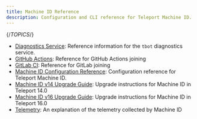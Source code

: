 ```yaml
---
title: Machine ID Reference
description: Configuration and CLI reference for Teleport Machine ID.
---
```


{/*TOPICS*/}

- [Diagnostics Service](machine-id/diagnostics-service.mdx): Reference information for the `tbot` diagnostics service.
- [GitHub Actions](machine-id/github-actions.mdx): Reference for GitHub Actions joining
- [GitLab CI](machine-id/gitlab.mdx): Reference for GitLab joining
- [Machine ID Configuration Reference](machine-id/configuration.mdx): Configuration reference for Teleport Machine ID.
- [Machine ID v14 Upgrade Guide](machine-id/v14-upgrade-guide.mdx): Upgrade instructions for Machine ID in Teleport 14.0
- [Machine ID v16 Upgrade Guide](machine-id/v16-upgrade-guide.mdx): Upgrade instructions for Machine ID in Teleport 16.0
- [Telemetry](machine-id/telemetry.mdx): An explanation of the telemetry collected by Machine ID
